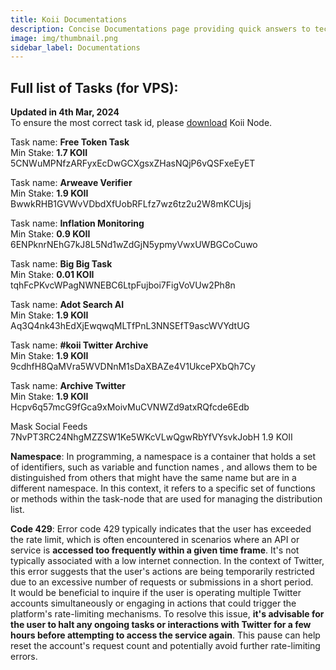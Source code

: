 ```yaml
---
title: Koii Documentations
description: Concise Documentations page providing quick answers to tech words related to koii network
image: img/thumbnail.png
sidebar_label: Documentations
---
```


## Full list of Tasks (for VPS): 

**Updated in 4th Mar, 2024**  
To ensure the most correct task id, please [download](https://www.koii.network/node) Koii Node.  

Task name: **Free Token Task**   
Min Stake: **1.7 KOII**  
5CNWuMPNfzARFyxEcDwGCXgsxZHasNQjP6vQSFxeEyET


Task name: **Arweave Verifier**  
Min Stake: **1.9 KOII**  
BwwkRHB1GVWvVDbdXfUobRFLfz7wz6tz2u2W8mKCUjsj

Task name: **Inflation Monitoring**  
Min Stake: **0.9 KOII**  
6ENPknrNEhG7kJ8L5Nd1wZdGjN5ypmyVwxUWBGCoCuwo

Task name: **Big Big Task**   
Min Stake: **0.01 KOII**   
tqhFcPKvcWPagNWNEBC6LtpFujboi7FigVoVUw2Ph8n

Task name: **Adot Search AI**   
Min Stake: **1.9 KOII**  
Aq3Q4nk43hEdXjEwqwqMLTfPnL3NNSEfT9ascWVYdtUG 

Task name: **#koii Twitter Archive**  
Min Stake: **1.9 KOII**   
9cdhfH8QaMVra5WVDNnM1sDaXBAZe4V1UkcePXbQh7Cy 

Task name: **Archive Twitter**  
Min Stake: **1.9 KOII**   
Hcpv6q57mcG9fGca9xMoivMuCVNWZd9atxRQfcde6Edb 

Mask Social Feeds 7NvPT3RC24NhgMZZSW1Ke5WKcVLwQgwRbYfVYsvkJobH 1.9 KOII











 **Namespace**: In programming, a namespace is a container that holds a set of identifiers, such as variable and function names
 , and allows them to be distinguished from others that might have the same name but are in a different namespace. In this context, it refers to a specific set of functions or methods within the task-node that are used for managing the distribution list.

 **Code 429**: 
Error code 429 typically indicates that the user has exceeded the rate limit, which is often encountered in scenarios where an API or service is **accessed too frequently within a given time frame**. It's not typically associated with a low internet connection. In the context of Twitter, this error suggests that the user's actions are being temporarily restricted due to an excessive number of requests or submissions in a short period.  
It would be beneficial to inquire if the user is operating multiple Twitter accounts simultaneously or engaging in actions that could trigger the platform's rate-limiting mechanisms. To resolve this issue, **it's advisable for the user to halt any ongoing tasks or interactions with Twitter for a few hours before attempting to access the service again**. This pause can help reset the account's request count and potentially avoid further rate-limiting errors. 